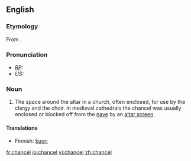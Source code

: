 ==English==

===Etymology===
From {{OF.}}.

===Pronunciation===
* ''[[RP]]:'' {{IPA|/ˈtʃɑːnsəl/}}
* ''US:'' {{IPA|/ˈtʃænsəl/}}

===Noun===
{{en-noun}}
# The space around the altar in a church, often enclosed, for use by the clergy and the choir. In medieval cathedrals the chancel was usually enclosed or blocked off from the [[nave]] by an [[altar screen]].

====Translations====
{{trans-top|Space around the altar in church, for use by clergy and choir}}
*Finnish: [[kuori]]
{{trans-mid}}
{{trans-bottom}}

[[fr:chancel]]
[[io:chancel]]
[[vi:chancel]]
[[zh:chancel]]